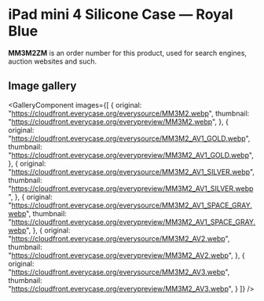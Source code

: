 
# iPad mini 4 Silicone Case — Royal Blue

<Callout type='info' emoji='👉🏻'>**MM3M2ZM** is an order number for this product, used for search engines, auction websites and such.</Callout>

## Image gallery

<GalleryComponent
    images={[
      {
        original: "https://cloudfront.everycase.org/everysource/MM3M2.webp",
        thumbnail: "https://cloudfront.everycase.org/everypreview/MM3M2.webp",
      },
      {
        original: "https://cloudfront.everycase.org/everysource/MM3M2_AV1_GOLD.webp",
        thumbnail: "https://cloudfront.everycase.org/everypreview/MM3M2_AV1_GOLD.webp",
      },
      {
        original: "https://cloudfront.everycase.org/everysource/MM3M2_AV1_SILVER.webp",
        thumbnail: "https://cloudfront.everycase.org/everypreview/MM3M2_AV1_SILVER.webp",
      },
      {
        original: "https://cloudfront.everycase.org/everysource/MM3M2_AV1_SPACE_GRAY.webp",
        thumbnail: "https://cloudfront.everycase.org/everypreview/MM3M2_AV1_SPACE_GRAY.webp",
      },
      {
        original: "https://cloudfront.everycase.org/everysource/MM3M2_AV2.webp",
        thumbnail: "https://cloudfront.everycase.org/everypreview/MM3M2_AV2.webp",
      },
      {
        original: "https://cloudfront.everycase.org/everysource/MM3M2_AV3.webp",
        thumbnail: "https://cloudfront.everycase.org/everypreview/MM3M2_AV3.webp",
      }
    ]}
  />
